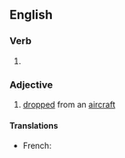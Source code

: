 ==English==

===Verb===
{{head|en|verb form}}

# {{en-past of|airdrop}}

===Adjective===
{{en-adj|-}}

# [[dropped]] from an [[aircraft]]

====Translations====
{{trans-top}}
* French: {{t|fr|aérolargué}}
{{trans-mid}}
{{trans-bottom}}